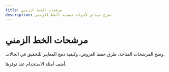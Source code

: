```yaml
---
title: مرشحات الخط الزمني
description: شرح مبدئي لأدوات تصفية الخط الزمني.
---
```


# مرشحات الخط الزمني

وضح المرشحات المتاحة، طرق حفظ العروض، وكيفية دمج المعايير للتحقيق في الحالات.

أضف أمثلة الاستخدام عند توفرها.
